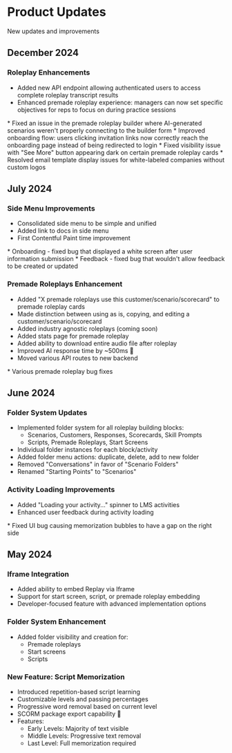 # Product Updates

New updates and improvements

## December 2024

### Roleplay Enhancements

- Added new API endpoint allowing authenticated users to access complete roleplay transcript results
- Enhanced premade roleplay experience: managers can now set specific objectives for reps to focus on during practice sessions

<Accordion title="Bug Fixes">
* Fixed an issue in the premade roleplay builder where AI-generated scenarios weren't properly connecting to the builder form
* Improved onboarding flow: users clicking invitation links now correctly reach the onboarding page instead of being redirected to login
* Fixed visibility issue with "See More" button appearing dark on certain premade roleplay cards
* Resolved email template display issues for white-labeled companies without custom logos
</Accordion>

## July 2024

### Side Menu Improvements

- Consolidated side menu to be simple and unified
- Added link to docs in side menu
- First Contentful Paint time improvement

<Accordion title="Bug Fixes">
* Onboarding - fixed bug that displayed a white screen after user information submission
* Feedback - fixed bug that wouldn't allow feedback to be created or updated
</Accordion>

### Premade Roleplays Enhancement

- Added "X premade roleplays use this customer/scenario/scorecard" to premade roleplay cards
- Made distinction between using as is, copying, and editing a customer/scenario/scorecard
- Added industry agnostic roleplays (coming soon)
- Added stats page for premade roleplay
- Added ability to download entire audio file after roleplay
- Improved AI response time by ~500ms 🎉
- Moved various API routes to new backend

<Accordion title="Bug Fixes">
* Various premade roleplay bug fixes
</Accordion>

## June 2024

### Folder System Updates

- Implemented folder system for all roleplay building blocks:
  - Scenarios, Customers, Responses, Scorecards, Skill Prompts
  - Scripts, Premade Roleplays, Start Screens
- Individual folder instances for each block/activity
- Added folder menu actions: duplicate, delete, add to new folder
- Removed "Conversations" in favor of "Scenario Folders"
- Renamed "Starting Points" to "Scenarios"

### Activity Loading Improvements

- Added "Loading your activity..." spinner to LMS activities
- Enhanced user feedback during activity loading

<Accordion title="Bug Fixes">
* Fixed UI bug causing memorization bubbles to have a gap on the right side
</Accordion>

## May 2024

### Iframe Integration

- Added ability to embed Replay via Iframe
- Support for start screen, script, or premade roleplay embedding
- Developer-focused feature with advanced implementation options

### Folder System Enhancement

- Added folder visibility and creation for:
  - Premade roleplays
  - Start screens
  - Scripts

### New Feature: Script Memorization

- Introduced repetition-based script learning
- Customizable levels and passing percentages
- Progressive word removal based on current level
- SCORM package export capability 🎉
- Features:
  - Early Levels: Majority of text visible
  - Middle Levels: Progressive text removal
  - Last Level: Full memorization required
